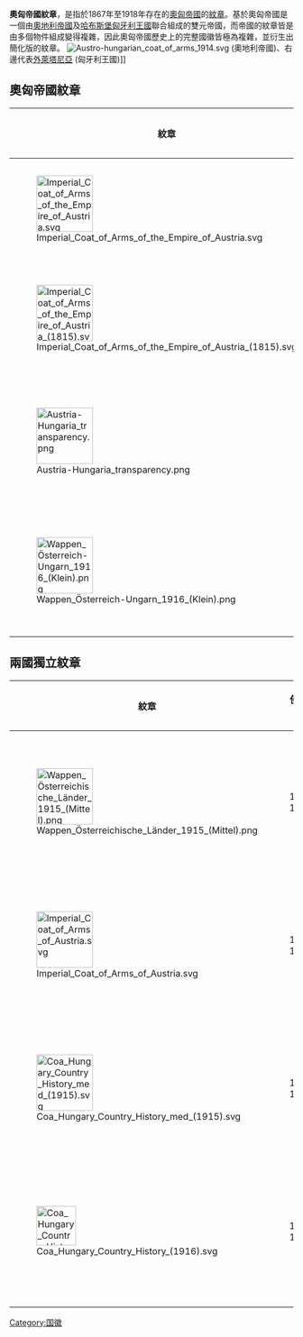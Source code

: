 '''奧匈帝國紋章'''，是指於1867年至1918年存在的[[奧匈帝國|奧匈帝國]]的[[紋章|紋章]]。基於奧匈帝國是一個由[[奧地利帝國|奧地利帝國]]及[[哈布斯堡匈牙利王國|哈布斯堡匈牙利王國]]聯合組成的雙元帝國，而帝國的紋章皆是由多個物件組成變得複雜，因此奧匈帝國歷史上的完整國徽皆極為複雜，並衍生出簡化版的紋章。
[[File:Austro-hungarian_coat_of_arms_1914.svg|right]] (奧地利帝國)、右邊代表[[外萊塔尼亞|外萊塔尼亞]] (匈牙利王國)]]

== 奧匈帝國紋章 ==

{| border="2" cellpadding="4" cellspacing="0" style="margin: 1em 1em 1em 0; background: #f9f9f9; border: 1px #aaa solid; border-collapse: collapse;"
|-  bgcolor="#efefef"
! width="110"|紋章!!width="100"|使用年份!!width="450"|描述
|-
| [[Image:Imperial_Coat_of_Arms_of_the_Empire_of_Austria.svg|100px]] || 1867–1915 || 奧匈帝國紋章
|-
| [[Image:Imperial_Coat_of_Arms_of_the_Empire_of_Austria_(1815).svg|100px]] || 1815–1915 || 奧地利帝國紋章
|-
| [[Image:Austria-Hungaria_transparency.png|100px]] || 1915–1918 || 奧匈帝國中型紋章
|-
| [[Image:Wappen_Österreich-Ungarn_1916_(Klein).png|100px]] || 1916–1918 || 奧匈帝國小型紋章
|}

== 兩國獨立紋章 ==

{| border="2" cellpadding="4" cellspacing="0" style="margin: 1em 1em 1em 0; background: #f9f9f9; border: 1px #aaa solid; border-collapse: collapse;"
|-  bgcolor="#efefef"
! width="110"|紋章!!width="100"|使用年份!!width="450"|描述
|-
| [[Image:Wappen_Österreichische_Länder_1915_(Mittel).png|100px]] || 1915–1918 || 奧地利帝國中型紋章
|-
| [[Image:Imperial_Coat_of_Arms_of_Austria.svg|100px]] || 1915–1918 || 奧地利帝國小型紋章
|-
| [[Image:Coa_Hungary_Country_History_med_(1915).svg|100px]] || 1915–1918|| 匈牙利王國中型紋章
|-
| [[Image:Coa_Hungary_Country_History_(1916).svg|70px]] || 1915–1918 || 匈牙利王國小型紋章
|-
|}

[[Category:国徽|Category:国徽]]